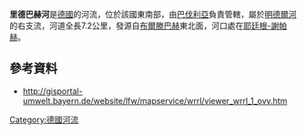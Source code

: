{{Coord|48|23|24|N|10|25|49|E|display=title}}

'''里德巴赫河'''是[[德國|德國]]的河流，位於該國東南部，由[[巴伐利亞|巴伐利亞]]負責管轄，屬於[[明德爾河|明德爾河]]的右支流，河道全長7.2公里，發源自[[布爾滕巴赫|布爾滕巴赫]]東北面，河口處在[[耶廷根-謝帕赫|耶廷根-謝帕赫]]。

==參考資料==
* http://gisportal-umwelt.bayern.de/website/lfw/mapservice/wrrl/viewer_wrrl_1_ovv.htm {{Webarchive|url=https://archive.is/20050409031701/http://gisportal-umwelt.bayern.de/website/lfw/mapservice/wrrl/viewer_wrrl_1_ovv.htm |date=2005-04-09 }}

{{Germany-geo-stub}}
[[Category:德國河流|Category:德國河流]]